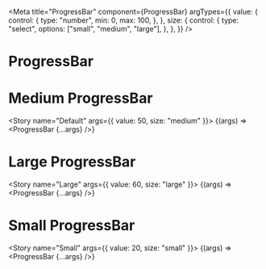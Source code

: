 
<Meta
  title="ProgressBar"
  component={ProgressBar}
  argTypes={{
    value: {
      control: {
        type: "number",
        min: 0,
        max: 100,
      },
    },
    size: {
      control: {
        type: "select",
        options: ["small", "medium", "large"],
      },
    },
  }}
/>

# ProgressBar

# Medium ProgressBar

<Story name="Default" args={{ value: 50, size: "medium" }}>
  {(args) => <ProgressBar {...args} />}
</Story>

# Large ProgressBar

<Story name="Large" args={{ value: 60, size: "large" }}>
  {(args) => <ProgressBar {...args} />}
</Story>

# Small ProgressBar

<Story name="Small" args={{ value: 20, size: "small" }}>
  {(args) => <ProgressBar {...args} />}
</Story>
